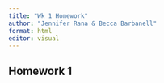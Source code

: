 ```yaml
---
title: "Wk 1 Homework"
author: "Jennifer Rana & Becca Barbanell"
format: html
editor: visual
---
```


## Homework 1

```r

```


